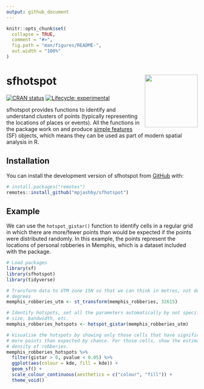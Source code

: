 ```yaml
---
output: github_document
---
```


<!-- README.md is generated from README.Rmd. Please edit that file -->

```r
knitr::opts_chunk$set(
  collapse = TRUE,
  comment = "#>",
  fig.path = "man/figures/README-",
  out.width = "100%"
)
```

# sfhotspot <img src='man/figures/logo.png' align="right" height="139">

<!-- badges: start -->
[![CRAN status](https://www.r-pkg.org/badges/version/sfhotspot)](https://CRAN.R-project.org/package=sfhotspot)
[![Lifecycle: experimental](https://img.shields.io/badge/lifecycle-experimental-orange.svg)](https://lifecycle.r-lib.org/articles/stages.html#experimental)
<!-- badges: end -->

sfhotspot provides functions to identify and understand clusters of points
(typically representing the locations of places or events). All the functions in
the package work on and produce [simple
features](https://r-spatial.github.io/sf/) (SF) objects, which means they can be
used as part of modern spatial analysis in R.

## Installation

You can install the development version of sfhotspot from 
[GitHub](https://github.com/) with:

``` r
# install.packages("remotes")
remotes::install_github("mpjashby/sfhotspot")
```

## Example

We can use the `hotspot_gistar()` function to identify cells in a regular grid
in which there are more/fewer points than would be expected if the points were
distributed randomly. In this example, the points represent the locations of 
personal robberies in Memphis, which is a dataset included with the package.

```r
# Load packages
library(sf)
library(sfhotspot)
library(tidyverse)

# Transform data to UTM zone 15N so that we can think in metres, not decimal 
# degrees
memphis_robberies_utm <- st_transform(memphis_robberies, 32615)

# Identify hotspots, set all the parameters automatically by not specifying cell 
# size, bandwidth, etc.
memphis_robberies_hotspots <- hotspot_gistar(memphis_robberies_utm)

# Visualise the hotspots by showing only those cells that have significantly
# more points than expected by chance. For those cells, show the estimated
# density of robberies.
memphis_robberies_hotspots %>% 
  filter(gistar > 0, pvalue < 0.05) %>% 
  ggplot(aes(colour = kde, fill = kde)) +
  geom_sf() +
  scale_colour_continuous(aesthetics = c("colour", "fill")) +
  theme_void()
```
